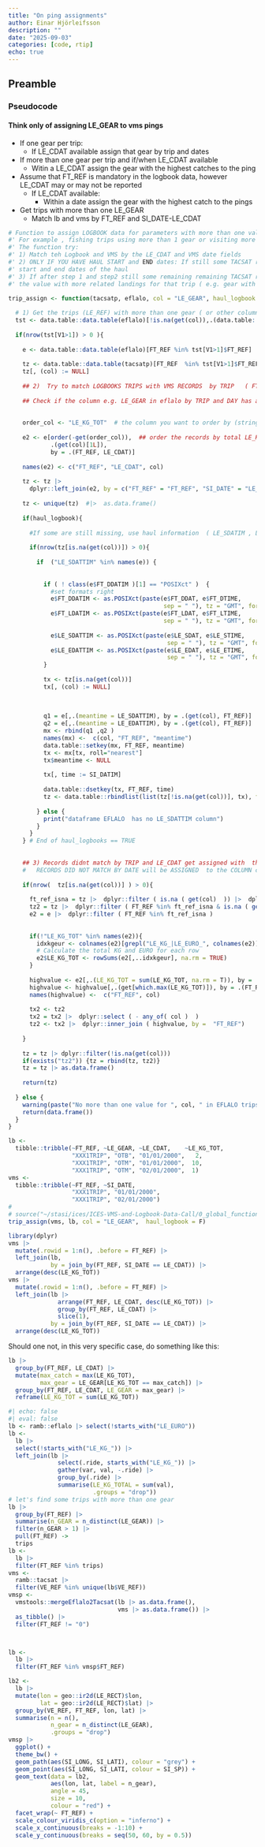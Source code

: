 ```yaml
---
title: "On ping assignments"
author: Einar Hjörleifsson
description: ""
date: "2025-09-03"
categories: [code, rtip]
echo: true
---
```


## Preamble

### Pseudocode

#### Think only of assigning LE_GEAR to vms pings

* If one gear per trip:
  * If LE_CDAT available assign that gear by trip and dates
* If more than one gear per trip and if/when LE_CDAT available 
  * Witin a LE_CDAT assign the gear with the highest catches to the ping


* Assume that FT_REF is mandatory in the logbook data, however LE_CDAT may or may not be reported
  * If LE_CDAT available:
    * Within a date assign the gear with the highest catch to the pings

* Get trips with more than one LE_GEAR
  * Match lb and vms by FT_REF and SI_DATE-LE_CDAT



```r
# Function to assign LOGBOOK data for parameters with more than one value per trip
#' For example , fishing trips using more than 1 gear or visiting more than 1 ICES RECTANGLE
#' The function try: 
#' 1) Match teh Logbook and VMS by the LE_CDAT and VMS date fields
#' 2) ONLY IF YOU HAVE HAUL START and END dates: If still some TACSAT records with NA , it try to match by 
#' start and end dates of the haul
#' 3) If after step 1 and step2 still some remaining remaining TACSAT records with NULL values it choose
#' the value with more related landings for that trip ( e.g. gear with more captures related)

trip_assign <- function(tacsatp, eflalo, col = "LE_GEAR", haul_logbook = F) {
  
  # 1) Get the trips (LE_REF) with more than one gear ( or other columns ) reported
  tst <- data.table::data.table(eflalo)[!is.na(get(col)),.(data.table::uniqueN(get(col))), by=.(FT_REF)]
  
  if(nrow(tst[V1>1]) > 0 ){
    
    e <- data.table::data.table(eflalo)[FT_REF %in% tst[V1>1]$FT_REF]
    
    tz <- data.table::data.table(tacsatp)[FT_REF  %in% tst[V1>1]$FT_REF]
    tz[, (col) := NULL] 
    
    ## 2)  Try to match LOGBOOKS TRIPS with VMS RECORDS  by TRIP   ( FT_REF ) and CATCH DATE ( LE_CDAT)  ########
    
    ## Check if the column e.g. LE_GEAR in eflalo by TRIP and DAY has a unique VALUE .          
    
    
    order_col <- "LE_KG_TOT"  # the column you want to order by (string)
    
    e2 <- e[order(-get(order_col)),  ## order the records by total LE_KG 
            .(get(col)[1L]), 
            by = .(FT_REF, LE_CDAT)]
    
    names(e2) <- c("FT_REF", "LE_CDAT", col)
    
    tz <- tz |>
      dplyr::left_join(e2, by = c("FT_REF" = "FT_REF", "SI_DATE" = "LE_CDAT"), relationship = "many-to-many")
    
    tz <- unique(tz)  #|>  as.data.frame()
    
    if(haul_logbook){
      
      #If some are still missing, use haul information  ( LE_SDATIM , LE_EDATIM) to get the closest time
      
      if(nrow(tz[is.na(get(col))]) > 0){
        
        if  ("LE_SDATTIM" %in% names(e)) {
          
          
          if ( ! class(e$FT_DDATIM )[1] == "POSIXct" )  {
            #set formats right
            e$FT_DDATIM <- as.POSIXct(paste(e$FT_DDAT, e$FT_DTIME,
                                            sep = " "), tz = "GMT", format = "%d/%m/%Y  %H:%M")
            e$FT_LDATIM <- as.POSIXct(paste(e$FT_LDAT, e$FT_LTIME,
                                            sep = " "), tz = "GMT", format = "%d/%m/%Y  %H:%M")
            
            e$LE_SDATTIM <- as.POSIXct(paste(e$LE_SDAT, e$LE_STIME,
                                             sep = " "), tz = "GMT", format = "%d/%m/%Y  %H:%M")
            e$LE_EDATTIM <- as.POSIXct(paste(e$LE_EDAT, e$LE_ETIME,
                                             sep = " "), tz = "GMT", format = "%d/%m/%Y  %H:%M")
          }
          
          tx <- tz[is.na(get(col))]
          tx[, (col) := NULL]
          
          
          
          q1 = e[,.(meantime = LE_SDATTIM), by = .(get(col), FT_REF)]
          q2 = e[,.(meantime = LE_EDATTIM), by = .(get(col), FT_REF)]
          mx <- rbind(q1 ,q2 )
          names(mx) <-  c(col, "FT_REF", "meantime")
          data.table::setkey(mx, FT_REF, meantime)
          tx <- mx[tx, roll="nearest"]
          tx$meantime <- NULL
          
          tx[, time := SI_DATIM]
          
          data.table::dsetkey(tx, FT_REF, time)
          tz <- data.table::rbindlist(list(tz[!is.na(get(col))], tx), fill = T)
          
        } else {
          print("dataframe EFLALO  has no LE_SDATTIM column")
        }
      }
    } # End of haul_logbooks == TRUE
    
    
    ## 3) Records didnt match by TRIP and LE_CDAT get assigned with  the GEAR ( or other coumns ) with more LANDINGS KG reported   ########
    #   RECORDS DID NOT MATCH BY DATE will be ASSIGNED  to the COLUMN category with most value in LANDINGS KG
    
    if(nrow(  tz[is.na(get(col))] ) > 0){
      
      ft_ref_isna = tz |>  dplyr::filter ( is.na ( get(col)  )) |>  dplyr::distinct(FT_REF) |> dplyr::pull()
      tz2 = tz |>  dplyr::filter ( FT_REF %in% ft_ref_isna & is.na ( get ( col)  )  ) |>  as.data.frame()
      e2 = e |>  dplyr::filter ( FT_REF %in% ft_ref_isna )
      
      
      if(!"LE_KG_TOT" %in% names(e2)){
        idxkgeur <- colnames(e2)[grepl("LE_KG_|LE_EURO_", colnames(e2))]
        # Calculate the total KG and EURO for each row
        e2$LE_KG_TOT <- rowSums(e2[,..idxkgeur], na.rm = TRUE)
      }
      
      highvalue <- e2[,.(LE_KG_TOT = sum(LE_KG_TOT, na.rm = T)), by = .(FT_REF, get(col))]
      highvalue <- highvalue[,.(get[which.max(LE_KG_TOT)]), by = .(FT_REF)]
      names(highvalue) <-  c("FT_REF", col)
      
      tx2 <- tz2
      tx2 = tx2 |>  dplyr::select ( - any_of( col )  )
      tz2 <- tx2 |>  dplyr::inner_join ( highvalue, by =  "FT_REF")
      
    }
    
    tz = tz |> dplyr::filter(!is.na(get(col)))
    if(exists("tz2")) {tz = rbind(tz, tz2)}
    tz = tz |> as.data.frame()
    
    return(tz)
    
  } else {
    warning(paste("No more than one value for ", col, " in EFLALO trips"))
    return(data.frame())
  }
}
```


```r
lb <-
  tibble::tribble(~FT_REF, ~LE_GEAR, ~LE_CDAT,    ~LE_KG_TOT,
                  "XXX1TRIP", "OTB", "01/01/2000",   2,
                  "XXX1TRIP", "OTM", "01/01/2000",  10,
                  "XXX1TRIP", "OTM", "02/01/2000",  1)
vms <-
  tibble::tribble(~FT_REF, ~SI_DATE, 
                  "XXX1TRIP", "01/01/2000",
                  "XXX1TRIP", "02/01/2000")
# 
# source("~/stasi/ices/ICES-VMS-and-Logbook-Data-Call/0_global_functions.R")
trip_assign(vms, lb, col = "LE_GEAR",  haul_logbook = F)
```

```r
library(dplyr)
vms |> 
  mutate(.rowid = 1:n(), .before = FT_REF) |> 
  left_join(lb,
            by = join_by(FT_REF, SI_DATE == LE_CDAT)) |> 
  arrange(desc(LE_KG_TOT))
vms |> 
  mutate(.rowid = 1:n(), .before = FT_REF) |> 
  left_join(lb |> 
              arrange(FT_REF, LE_CDAT, desc(LE_KG_TOT)) |>
              group_by(FT_REF, LE_CDAT) |> 
              slice(1),
            by = join_by(FT_REF, SI_DATE == LE_CDAT)) |> 
  arrange(desc(LE_KG_TOT))
```

Should one not, in this very specific case, do something like this:

```r
lb |> 
  group_by(FT_REF, LE_CDAT) |> 
  mutate(max_catch = max(LE_KG_TOT),
         max_gear = LE_GEAR[LE_KG_TOT == max_catch]) |> 
  group_by(FT_REF, LE_CDAT, LE_GEAR = max_gear) |> 
  reframe(LE_KG_TOT = sum(LE_KG_TOT))
```



```r
#| echo: false
#| eval: false
lb <- ramb::eflalo |> select(!starts_with("LE_EURO"))
lb <- 
  lb |> 
  select(!starts_with("LE_KG_")) |> 
  left_join(lb |> 
              select(.ride, starts_with("LE_KG_")) |> 
              gather(var, val, -.ride) |> 
              group_by(.ride) |> 
              summarise(LE_KG_TOTAL = sum(val),
                        .groups = "drop"))
# let's find some trips with more than one gear
lb |> 
  group_by(FT_REF) |> 
  summarise(n_GEAR = n_distinct(LE_GEAR)) |> 
  filter(n_GEAR > 1) |> 
  pull(FT_REF) ->
  trips
lb <- 
  lb |> 
  filter(FT_REF %in% trips)
vms <- 
  ramb::tacsat |> 
  filter(VE_REF %in% unique(lb$VE_REF))
vmsp <- 
  vmstools::mergeEflalo2Tacsat(lb |> as.data.frame(), 
                               vms |> as.data.frame()) |> 
  as_tibble() |> 
  filter(FT_REF != "0")



lb <- 
  lb |> 
  filter(FT_REF %in% vmsp$FT_REF)

lb2 <- 
  lb |> 
  mutate(lon = geo::ir2d(LE_RECT)$lon,
         lat = geo::ir2d(LE_RECT)$lat) |> 
  group_by(VE_REF, FT_REF, lon, lat) |> 
  summarise(n = n(),
            n_gear = n_distinct(LE_GEAR),
            .groups = "drop")
vmsp |> 
  ggplot() +
  theme_bw() +
  geom_path(aes(SI_LONG, SI_LATI), colour = "grey") +
  geom_point(aes(SI_LONG, SI_LATI, colour = SI_SP)) +
  geom_text(data = lb2,
            aes(lon, lat, label = n_gear),
            angle = 45,
            size = 10,
            colour = "red") +
  facet_wrap(~ FT_REF) +
  scale_colour_viridis_c(option = "inferno") +
  scale_x_continuous(breaks = -1:10) +
  scale_y_continuous(breaks = seq(50, 60, by = 0.5))
```

